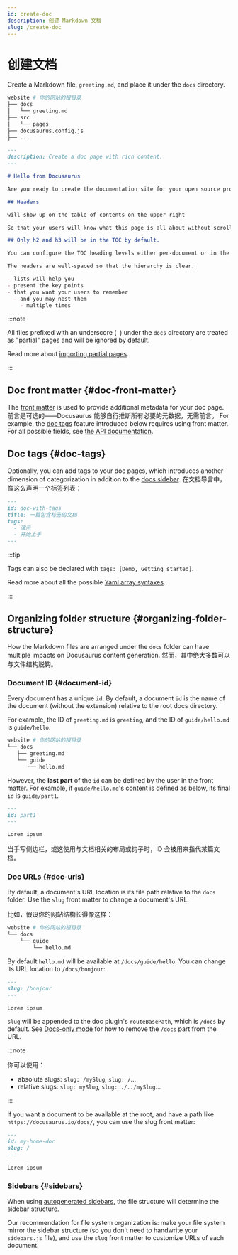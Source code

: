 ```yaml
---
id: create-doc
description: 创建 Markdown 文档
slug: /create-doc
---
```


# 创建文档

Create a Markdown file, `greeting.md`, and place it under the `docs` directory.

```bash
website # 你的网站的根目录
├── docs
│   └── greeting.md
├── src
│   └── pages
├── docusaurus.config.js
├── ...
```

```md
---
description: Create a doc page with rich content.
---

# Hello from Docusaurus

Are you ready to create the documentation site for your open source project?

## Headers

will show up on the table of contents on the upper right

So that your users will know what this page is all about without scrolling down or even without reading too much.

## Only h2 and h3 will be in the TOC by default.

You can configure the TOC heading levels either per-document or in the theme configuration.

The headers are well-spaced so that the hierarchy is clear.

- lists will help you
- present the key points
- that you want your users to remember
  - and you may nest them
    - multiple times
```

:::note

All files prefixed with an underscore (`_`) under the `docs` directory are treated as "partial" pages and will be ignored by default.

Read more about [importing partial pages](../markdown-features/markdown-features-react.mdx#importing-markdown).

:::

## Doc front matter {#doc-front-matter}

The [front matter](../markdown-features/markdown-features-intro.mdx#front-matter) is used to provide additional metadata for your doc page. 前言是可选的——Docusaurus 能够自行推断所有必要的元数据，无需前言。 For example, the [doc tags](#doc-tags) feature introduced below requires using front matter. For all possible fields, see [the API documentation](../../api/plugins/plugin-content-docs.mdx#markdown-front-matter).

## Doc tags {#doc-tags}

Optionally, you can add tags to your doc pages, which introduces another dimension of categorization in addition to the [docs sidebar](./sidebar/index.mdx). 在文档导言中，像这么声明一个标签列表：

```md "your-doc-page.md"
---
id: doc-with-tags
title: 一篇包含标签的文档
tags:
  - 演示
  - 开始上手
---
```

:::tip

Tags can also be declared with `tags: [Demo, Getting started]`.

Read more about all the possible [Yaml array syntaxes](https://www.w3schools.io/file/yaml-arrays/).

:::

## Organizing folder structure {#organizing-folder-structure}

How the Markdown files are arranged under the `docs` folder can have multiple impacts on Docusaurus content generation. 然而，其中绝大多数可以与文件结构脱钩。

### Document ID {#document-id}

Every document has a unique `id`. By default, a document `id` is the name of the document (without the extension) relative to the root docs directory.

For example, the ID of `greeting.md` is `greeting`, and the ID of `guide/hello.md` is `guide/hello`.

```bash
website # 你的网站的根目录
└── docs
   ├── greeting.md
   └── guide
      └── hello.md
```

However, the **last part** of the `id` can be defined by the user in the front matter. For example, if `guide/hello.md`'s content is defined as below, its final `id` is `guide/part1`.

```md
---
id: part1
---

Lorem ipsum
```

当手写侧边栏，或这使用与文档相关的布局或钩子时，ID 会被用来指代某篇文档。

### Doc URLs {#doc-urls}

By default, a document's URL location is its file path relative to the `docs` folder. Use the `slug` front matter to change a document's URL.

比如，假设你的网站结构长得像这样：

```bash
website # 你的网站的根目录
└── docs
    └── guide
        └── hello.md
```

By default `hello.md` will be available at `/docs/guide/hello`. You can change its URL location to `/docs/bonjour`:

```md
---
slug: /bonjour
---

Lorem ipsum
```

`slug` will be appended to the doc plugin's `routeBasePath`, which is `/docs` by default. See [Docs-only mode](docs-introduction.mdx#docs-only-mode) for how to remove the `/docs` part from the URL.

:::note

你可以使用：

- absolute slugs: `slug: /mySlug`, `slug: /`...
- relative slugs: `slug: mySlug`, `slug: ./../mySlug`...

:::

If you want a document to be available at the root, and have a path like `https://docusaurus.io/docs/`, you can use the slug front matter:

```md
---
id: my-home-doc
slug: /
---

Lorem ipsum
```

### Sidebars {#sidebars}

When using [autogenerated sidebars](./sidebar/autogenerated.mdx), the file structure will determine the sidebar structure.

Our recommendation for file system organization is: make your file system mirror the sidebar structure (so you don't need to handwrite your `sidebars.js` file), and use the `slug` front matter to customize URLs of each document.
